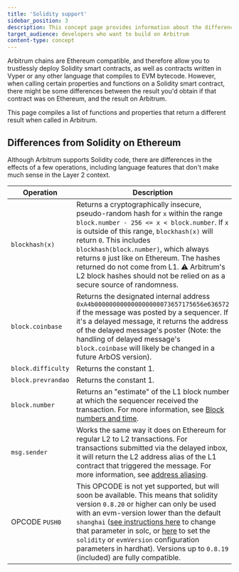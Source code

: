 ```yaml
---
title: 'Solidity support'
sidebar_position: 3
description: This concept page provides information about the differences between Arbitrum and Ethereum in terms of support of the Solidity language, so developers can easily understand what to expect when deploying to Arbitrum
target_audience: developers who want to build on Arbitrum
content-type: concept
---
```


Arbitrum chains are Ethereum compatible, and therefore allow you to trustlessly deploy Solidity smart contracts, as well as contracts written in Vyper or any other language that compiles to EVM bytecode. However, when calling certain properties and functions on a Solidity smart contract, there might be some differences between the result you'd obtain if that contract was on Ethereum, and the result on Arbitrum.

This page compiles a list of functions and properties that return a different result when called in Arbitrum.

## Differences from Solidity on Ethereum

Although Arbitrum supports Solidity code, there are differences in the effects of a few operations, including language features that don't make much sense in the Layer 2 context.

| Operation          | Description                                                                                                                                                                                                                                                                                                                                                                                                                                                                                                                                                                                       |
| ------------------ | ------------------------------------------------------------------------------------------------------------------------------------------------------------------------------------------------------------------------------------------------------------------------------------------------------------------------------------------------------------------------------------------------------------------------------------------------------------------------------------------------------------------------------------------------------------------------------------------------- |
| `blockhash(x)`     | Returns a cryptographically insecure, pseudo-random hash for `x` within the range `block.number - 256 <= x < block.number`. If `x` is outside of this range, `blockhash(x)` will return `0`. This includes `blockhash(block.number)`, which always returns `0` just like on Ethereum. The hashes returned do not come from L1. ⚠️ Arbitrum's L2 block hashes should not be relied on as a secure source of randomness.                                                                                                                                                                            |
| `block.coinbase`   | Returns the designated internal address `0xA4b000000000000000000073657175656e636572` if the message was posted by a sequencer. If it's a delayed message, it returns the address of the delayed message's poster (Note: the handling of delayed message's `block.coinbase` will likely be changed in a future ArbOS version).                                                                                                                                                                                                                                                                                  |
| `block.difficulty` | Returns the constant 1.                                                                                                                                                                                                                                                                                                                                                                                                                                                                                                                                                                           |
| `block.prevrandao` | Returns the constant 1.                                                                                                                                                                                                                                                                                                                                                                                                                                                                                                                                                                           |
| `block.number`     | Returns an "estimate" of the L1 block number at which the sequencer received the transaction. For more information, see [Block numbers and time](/for-devs/concepts/differences-between-arbitrum-ethereum/block-numbers-and-time.mdx).                                                                                                                                                                                                                                                                                                                                                            |
| `msg.sender`       | Works the same way it does on Ethereum for regular L2 to L2 transactions. For transactions submitted via the delayed inbox, it will return the L2 address alias of the L1 contract that triggered the message. For more information, see [address aliasing](/arbos/l1-to-l2-messaging.mdx#address-aliasing).                                                                                                                                                                                                                                                                                      |
| OPCODE `PUSH0`     | This OPCODE is not yet supported, but will soon be available. This means that solidity version `0.8.20` or higher can only be used with an evm-version lower than the default `shanghai` ([see instructions here](https://docs.soliditylang.org/en/v0.8.20/using-the-compiler.html#setting-the-evm-version-to-target) to change that parameter in solc, or [here](https://hardhat.org/hardhat-runner/docs/guides/compile-contracts#configuring-the-compiler) to set the `solidity` or `evmVersion` configuration parameters in hardhat). Versions up to `0.8.19` (included) are fully compatible. |

